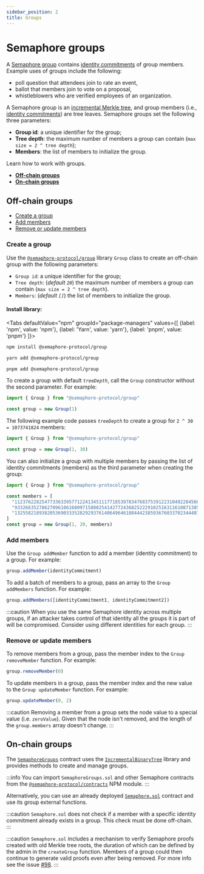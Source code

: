 ```yaml
---
sidebar_position: 2
title: Groups
---
```



# Semaphore groups

A [Semaphore group](/glossary/#semaphore-group) contains [identity commitments](/glossary/#identity-commitment) of group members.
Example uses of groups include the following:

-   poll question that attendees join to rate an event,
-   ballot that members join to vote on a proposal,
-   whistleblowers who are verified employees of an organization.

A Semaphore group is an [incremental Merkle tree](/glossary/#incremental-merkle-tree), and group members (i.e., [identity commitments](/glossary/#identity-commitments)) are tree leaves.
Semaphore groups set the following three parameters:

-   **Group id**: a unique identifier for the group;
-   **Tree depth**: the maximum number of members a group can contain (`max size = 2 ^ tree depth`);
-   **Members**: the list of members to initialize the group.

Learn how to work with groups.

-   [**Off-chain groups**](#off-chain-groups)
-   [**On-chain groups**](#on-chain-groups)

## Off-chain groups

-   [Create a group](#create-a-group)
-   [Add members](#add-members)
-   [Remove or update members](#remove-or-update-members)

### Create a group

Use the [`@semaphore-protocol/group`](https://github.com/semaphore-protocol/semaphore/blob/main/packages/group) library `Group` class to create an off-chain group with the following parameters:

-   `Group id`: a unique identifier for the group;
-   `Tree depth`: (_default `20`_) the maximum number of members a group can contain (`max size = 2 ^ tree depth`).
-   `Members`: (_default `[]`_) the list of members to initialize the group.

#### Install library:

<Tabs
defaultValue="npm"
groupId="package-managers"
values={[
{label: 'npm', value: 'npm'},
{label: 'Yarn', value: 'yarn'},
{label: 'pnpm', value: 'pnpm'}
]}>
<TabItem value="npm">

```bash
npm install @semaphore-protocol/group
```

</TabItem>
<TabItem value="yarn">

```bash
yarn add @semaphore-protocol/group
```

</TabItem>
<TabItem value="pnpm">

```bash
pnpm add @semaphore-protocol/group
```

</TabItem>
</Tabs>

To create a group with default _`treeDepth`_, call the `Group` constructor without the second parameter. For example:

```ts
import { Group } from "@semaphore-protocol/group"

const group = new Group(1)
```

The following example code passes _`treeDepth`_ to create a group for `2 ^ 30 = 1073741824` members:

```ts
import { Group } from "@semaphore-protocol/group"

const group = new Group(1, 30)
```

You can also initialize a group with multiple members by passing the list of identity commitments (members) as the third parameter when creating the group:

```ts
import { Group } from "@semaphore-protocol/group"

const members = [
  "11237622825477336339577122413451117718539783476837539122310492284566644730311",
  "9332663527862709610616009715800254142772436825222910251631161087138559093425",
  "13255821893820536903335282929376140649646180444238593676033702344407594536519"
]
const group = new Group(1, 20, members)
```

### Add members

Use the `Group addMember` function to add a member (identity commitment) to a group. For example:

```ts
group.addMember(identityCommitment)
```

To add a batch of members to a group, pass an array to the `Group addMembers` function. For example:

```ts
group.addMembers([identityCommitment1, identityCommitment2])
```

:::caution
When you use the same Semaphore identity across multiple groups, if an attacker takes control of that identity all the groups it is part of will be compromised. Consider using different identities for each group.
:::

### Remove or update members

To remove members from a group, pass the member index to the `Group removeMember` function. For example:

```ts
group.removeMember(0)
```

To update members in a group, pass the member index and the new value to the `Group updateMember` function. For example:

```ts
group.updateMember(0, 2)
```

:::caution
Removing a member from a group sets the node value to a special value (i.e. `zeroValue`).
Given that the node isn't removed, and the length of the `group.members` array doesn't change.
:::

## On-chain groups

The [`SemaphoreGroups`](https://github.com/semaphore-protocol/semaphore/blob/main/packages/contracts/contracts/base/SemaphoreGroups.sol) contract uses the [`IncrementalBinaryTree`](https://github.com/privacy-scaling-explorations/zk-kit/blob/main/packages/incremental-merkle-tree.sol/contracts/IncrementalBinaryTree.sol) library and provides methods to create and manage groups.

:::info
You can import `SemaphoreGroups.sol` and other Semaphore contracts from the [`@semaphore-protocol/contracts`](https://github.com/semaphore-protocol/semaphore/tree/main/packages/contracts) NPM module.
:::

Alternatively, you can use an already deployed [`Semaphore.sol`](https://github.com/semaphore-protocol/semaphore/blob/main/packages/contracts/contracts/Semaphore.sol) contract and use its group external functions.

:::caution
`Semaphore.sol` does not check if a member with a specific identity commitment already exists in a group. This check must be done off-chain.
:::

:::caution
`Semaphore.sol` includes a mechanism to verify Semaphore proofs created with old Merkle tree roots, the duration of which can be defined by the admin in the `createGroup` function. Members of a group could then continue to generate valid proofs even after being removed. For more info see the issue [#98](https://github.com/semaphore-protocol/semaphore/issues/98).
:::